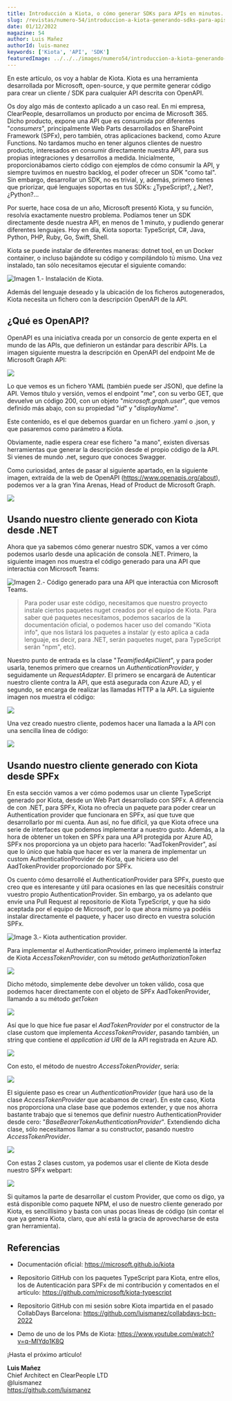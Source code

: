```yaml
---
title: Introducción a Kiota, o cómo generar SDKs para APIs en minutos.
slug: /revistas/numero-54/introduccion-a-kiota-generando-sdks-para-apis-en-minutos
date: 01/12/2022
magazine: 54
author: Luis Mañez
authorId: luis-manez
keywords: ['Kiota', 'API', 'SDK']
featuredImage: ../../../images/numero54/introduccion-a-kiota-generando-sdks-para-apis-en-minutos/image1.png
---
```


En este artículo, os voy a hablar de Kiota. Kiota es una herramienta
desarrollada por Microsoft, open-source, y que permite generar código
para crear un cliente / SDK para cualquier API descrita con OpenAPI.

Os doy algo más de contexto aplicado a un caso real. En mi empresa,
ClearPeople, desarrollamos un producto por encima de Microsoft 365.
Dicho producto, expone una API que es consumida por diferentes
"*consumers*", principalmente Web Parts desarrollados en SharePoint
Framework (SPFx), pero también, otras aplicaciones backend, como Azure
Functions. No tardamos mucho en tener algunos clientes de nuestro
producto, interesados en consumir directamente nuestra API, para sus
propias integraciones y desarrollos a medida. Inicialmente,
proporcionábamos cierto código con ejemplos de cómo consumir la API, y
siempre tuvimos en nuestro backlog, el poder ofrecer un SDK "como tal".
Sin embargo, desarrollar un SDK, no es trivial, y, además, primero
tienes que priorizar, qué lenguajes soportas en tus SDKs: ¿TypeScript?,
¿.Net?, ¿Python?\...

Por suerte, hace cosa de un año, Microsoft presentó Kiota, y su función,
resolvía exactamente nuestro problema. Podíamos tener un SDK
directamente desde nuestra API, en menos de 1 minuto, y pudiendo generar
diferentes lenguajes. Hoy en día, Kiota soporta: TypeScript, C#, Java,
Python, PHP, Ruby, Go, Swift, Shell.

Kiota se puede instalar de diferentes maneras: dotnet tool, en un Docker
container, o incluso bajándote su código y compilándolo tú mismo. Una
vez instalado, tan sólo necesitamos ejecutar el siguiente comando:

![Imagen 1.- Instalación de Kiota.](../../../images/numero54/introduccion-a-kiota-generando-sdks-para-apis-en-minutos/image1.png)



Además del lenguaje deseado y la ubicación de los ficheros
autogenerados, Kiota necesita un fichero con la descripción OpenAPI de
la API.

## ¿Qué es OpenAPI?

OpenAPI es una iniciativa creada por un consorcio de gente experta en el
mundo de las APIs, que definieron un estándar para describir APIs. La
imagen siguiente muestra la descripción en OpenAPI del endpoint Me de
Microsoft Graph API:

![](../../../images/numero54/introduccion-a-kiota-generando-sdks-para-apis-en-minutos/image3.png)

Lo que vemos es un fichero YAML (también puede ser JSON), que define la
API. Vemos título y versión, vemos el endpoint "*me*", con su verbo GET,
que devuelve un código 200, con un objeto "*microsoft.graph.user*", que
vemos definido más abajo, con su propiedad "*id*" y "*displayName*".

Este contenido, es el que debemos guardar en un fichero .yaml o .json, y
que pasaremos como parámetro a Kiota.

Obviamente, nadie espera crear ese fichero "a mano", existen diversas
herramientas que generar la descripción desde el propio código de la
API. Si vienes de mundo .net, seguro que conoces Swagger.

Como curiosidad, antes de pasar al siguiente apartado, en la siguiente
imagen, extraída de la web de OpenAPI
(https://www.openapis.org/about), podemos ver a la gran Yina Arenas,
Head of Product de Microsoft Graph.

![](../../../images/numero54/introduccion-a-kiota-generando-sdks-para-apis-en-minutos/image4.png)

## Usando nuestro cliente generado con Kiota desde .NET

Ahora que ya sabemos cómo generar nuestro SDK, vamos a ver cómo podemos
usarlo desde una aplicación de consola .NET. Primero, la siguiente
imagen nos muestra el código generado para una API que interactúa con
Microsoft Teams:

![Imagen 2.- Código generado para una API que interactúa con Microsoft Teams.](../../../images/numero54/introduccion-a-kiota-generando-sdks-para-apis-en-minutos/image5.png)



> Para poder usar este código, necesitamos que nuestro proyecto
> instale ciertos paquetes nuget creados por el equipo de Kiota. Para
> saber qué paquetes necesitamos, podemos sacarlos de la documentación
> oficial, o podemos hacer uso del comando "Kiota info", que nos listará
> los paquetes a instalar (y esto aplica a cada lenguaje, es decir, para
> .NET, serán paquetes nuget, para TypeScript serán "npm", etc).

Nuestro punto de entrada es la clase "*TeamifiedApiClient*", y para
poder usarla, tenemos primero que crearnos un *AuthenticationProvider*,
y seguidamente un *RequestAdapter*. El primero se encargará de
Autenticar nuestro cliente contra la API, que está asegurada con Azure
AD, y el segundo, se encarga de realizar las llamadas HTTP a la API. La
siguiente imagen nos muestra el código:

![](../../../images/numero54/introduccion-a-kiota-generando-sdks-para-apis-en-minutos/image6.png)

Una vez creado nuestro cliente, podemos hacer una llamada a la API con
una sencilla línea de código:

![](../../../images/numero54/introduccion-a-kiota-generando-sdks-para-apis-en-minutos/image7.png)

## Usando nuestro cliente generado con Kiota desde SPFx

En esta sección vamos a ver cómo podemos usar un cliente TypeScript
generado por Kiota, desde un Web Part desarrollado con SPFx. A
diferencia de con .NET, para SPFx, Kiota no ofrecía un paquete para
poder crear un Authentication provider que funcionara en SPFx, así que
tuve que desarrollarlo por mi cuenta. Aun así, no fue difícil, ya que
Kiota ofrece una serie de interfaces que podemos implementar a nuestro
gusto. Además, a la hora de obtener un token en SPFx para una API
protegida por Azure AD, SPFx nos proporciona ya un objeto para hacerlo:
"AadTokenProvider", así que lo único que había que hacer es ver la
manera de implementar un custom AuthenticationProvider de Kiota, que
hiciera uso del AadTokenProvider proporcionado por SPFx.

Os cuento cómo desarrollé el AuthenticationProvider para SPFx, puesto
que creo que es interesante y útil para ocasiones en las que necesitáis
construir vuestro propio AuthenticationProvider. Sin embargo, ya os
adelanto que envíe una Pull Request al repositorio de Kiota TypeScript,
y que ha sido aceptada por el equipo de Microsoft, por lo que ahora
mismo ya podéis instalar directamente el paquete, y hacer uso directo en
vuestra solución SPFx.

![Image 3.- Kiota authentication provider.](../../../images/numero54/introduccion-a-kiota-generando-sdks-para-apis-en-minutos/image8.png)



Para implementar el AuthenticationProvider, primero implementé la
interfaz de Kiota *AccessTokenProvider*, con su método
*getAuthorizationToken*

![](../../../images/numero54/introduccion-a-kiota-generando-sdks-para-apis-en-minutos/image9.png)

Dicho método, simplemente debe devolver un token válido, cosa que
podemos hacer directamente con el objeto de SPFx AadTokenProvider,
llamando a su método *getToken*

![](../../../images/numero54/introduccion-a-kiota-generando-sdks-para-apis-en-minutos/image10.png)

Así que lo que hice fue pasar el *AadTokenProvider* por el constructor
de la clase custom que implementa *AccessTokenProvider*, pasando
también, un string que contiene el *application id URI* de la API
registrada en Azure AD.

![](../../../images/numero54/introduccion-a-kiota-generando-sdks-para-apis-en-minutos/image11.png)

Con esto, el método de nuestro *AccessTokenProvider*, sería:

![](../../../images/numero54/introduccion-a-kiota-generando-sdks-para-apis-en-minutos/image12.png)

El siguiente paso es crear un *AuthenticationProvider* (que hará uso de
la clase *AccessTokenProvider* que acabamos de crear). En este caso,
Kiota nos proporciona una clase base que podemos extender, y que nos
ahorra bastante trabajo que si tenemos que definir nuestro
AuthenticationProvider desde cero:
"*BaseBearerTokenAuthenticationProvider*". Extendiendo dicha clase, sólo
necesitamos llamar a su constructor, pasando nuestro
*AccessTokenProvider*.

![](../../../images/numero54/introduccion-a-kiota-generando-sdks-para-apis-en-minutos/image13.png)

Con estas 2 clases custom, ya podemos usar el cliente de Kiota desde
nuestro SPFx webpart:

![](../../../images/numero54/introduccion-a-kiota-generando-sdks-para-apis-en-minutos/image14.png)

Si quitamos la parte de desarrollar el custom Provider, que como os
digo, ya está disponible como paquete NPM, el uso de nuestro cliente
generado por Kiota, es sencillísimo y basta con unas pocas líneas de
código (sin contar el que ya genera Kiota, claro, que ahí está la gracia
de aprovecharse de esta gran herramienta).

## Referencias

-   Documentación oficial: https://microsoft.github.io/kiota

-   Repositorio GitHub con los paquetes TypeScript para Kiota, entre
    ellos, los de Autenticación para SPFx de mi contribución y
    comentados en el artículo:
    https://github.com/microsoft/kiota-typescript

-   Repositorio GitHub con mi sesión sobre Kiota impartida en el pasado
    CollabDays Barcelona:
    https://github.com/luismanez/collabdays-bcn-2022

-   Demo de uno de los PMs de Kiota:
    https://www.youtube.com/watch?v=q-MIYdo1K8Q

¡Hasta el próximo artículo!

**Luis Mañez** <br />
Chief Architect en ClearPeople LTD  <br />
@luismanez <br />
https://github.com/luismanez
 
 
